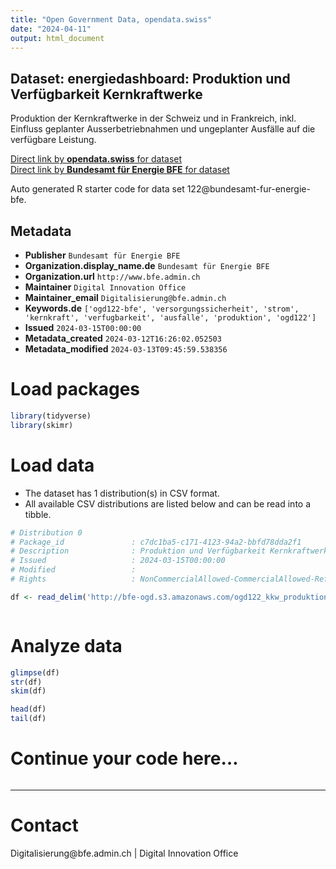 ```yaml
---
title: "Open Government Data, opendata.swiss"
date: "2024-04-11"
output: html_document
---
```


## Dataset: energiedashboard: Produktion und Verfügbarkeit Kernkraftwerke

Produktion der Kernkraftwerke in der Schweiz und in Frankreich, inkl. Einfluss geplanter Ausserbetriebnahmen und ungeplanter Ausfälle auf die verfügbare Leistung.

[Direct link by **opendata.swiss** for dataset](https://opendata.swiss/de/dataset/energiedashboard-produktion-und-verfugbarkeit-kernkraftwerke)<br>
[Direct link by **Bundesamt für Energie BFE** for dataset](https://energiedashboard.ch/strom/kkw-ch)

Auto generated R starter code for data set  122@bundesamt-fur-energie-bfe.

## Metadata

- **Publisher** `Bundesamt für Energie BFE`
- **Organization.display_name.de** `Bundesamt für Energie BFE`
- **Organization.url** `http://www.bfe.admin.ch`
- **Maintainer** `Digital Innovation Office`
- **Maintainer_email** `Digitalisierung@bfe.admin.ch`
- **Keywords.de** `['ogd122-bfe', 'versorgungssicherheit', 'strom', 'kernkraft', 'verfugbarkeit', 'ausfalle', 'produktion', 'ogd122']`
- **Issued** `2024-03-15T00:00:00`
- **Metadata_created** `2024-03-12T16:26:02.052503`
- **Metadata_modified** `2024-03-13T09:45:59.538356`


# Load packages

```r

library(tidyverse)
library(skimr)

```

# Load data

-   The dataset has 1 distribution(s) in CSV format.
-   All available CSV distributions are listed below and can be read into a tibble.

```r

# Distribution 0
# Package_id               : c7dc1ba5-c171-4123-94a2-bbfd78dda2f1
# Description              : Produktion und Verfügbarkeit Kernkraftwerke. Die Ausfälle entsprechen dem täglichen Mittelwert.
# Issued                   : 2024-03-15T00:00:00
# Modified                 : 
# Rights                   : NonCommercialAllowed-CommercialAllowed-ReferenceRequired

df <- read_delim('http://bfe-ogd.s3.amazonaws.com/ogd122_kkw_produktion_verfuegbarkeit.csv')



```

# Analyze data

```r

glimpse(df)
str(df)
skim(df)

head(df)
tail(df)

```

# Continue your code here...

```r

```

------------------------------------------------------------------------

# Contact

Digitalisierung@bfe.admin.ch | Digital Innovation Office
